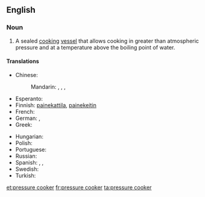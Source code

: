 {{wikipedia|pressure cooking}}
==English==

===Noun===
{{en-noun|sg=[[pressure]] [[cooker]]}}

# {{cookware}} A sealed [[cook|cooking]] [[vessel]] that allows cooking in greater than atmospheric pressure and at a temperature above the boiling point of water.

====Translations====
{{trans-top|cooking vessel}}
* Chinese:
*: Mandarin: {{t|cmn|高壓鍋|sc=Hani}}, {{t|cmn|高压锅|tr=gāoyāguō|sc=Hani}}, {{t|cmn|壓力鍋|sc=Hani}}, {{t|cmn|压力锅|tr=yālìguō|sc=Hani}}
* Esperanto: {{t|eo|premmarmito|xs=Esperanto}}
* Finnish: [[painekattila]], [[painekeitin]]
* French: {{t+|fr|cocotte-minute|f}}
* German: {{t+|de|Dampfkochtopf|m}}, {{t-|de|Schnellkochtopf|m}}
* Greek: {{t-|el|χύτρα ταχύτητας|f|tr=chýtra tachýtitas|sc=Grek}}
{{trans-mid}}
* Hungarian: {{t|hu|kukta}}
* Polish: {{t|pl|szybkowar|m}}
* Portuguese: {{t|pt|panela de pressão|f}}
* Russian: {{t|ru|скороварка|f|dc=Cyrl|tr=skorovárka}}
* Spanish: {{t-|es|marmita|f}},  {{t|es|olla de presión|f}},  {{t|es|olla a presión|f}}
* Swedish: {{t|sv|tryckkokare|c}}
* Turkish: {{t|tr|düdüklü tencere}}
{{trans-bottom}}

[[et:pressure cooker]]
[[fr:pressure cooker]]
[[ta:pressure cooker]]